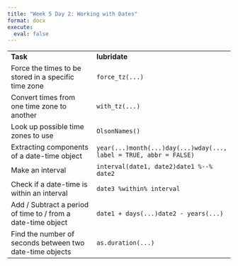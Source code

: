 ```yaml
---
title: "Week 5 Day 2: Working with Dates"
format: docx
execute: 
  eval: false
---
```


|  |  |
|----|----|
| **Task** | **lubridate** |
| Force the times to be stored in a specific time zone | `force_tz(...)` |
| Convert times from one time zone to another | `with_tz(...)` |
| Look up possible time zones to use | `OlsonNames()` |
| Extracting components of a date-time object | `year(...)month(...)day(...)wday(..., label = TRUE, abbr = FALSE)` |
| Make an interval | `interval(date1, date2)date1 %--% date2` |
| Check if a date-time is within an interval | `date3 %within% interval` |
| Add / Subtract a period of time to / from a date-time object | `date1 + days(...)date2 - years(...)` |
| Find the number of seconds between two date-time objects | `as.duration(...)` |
